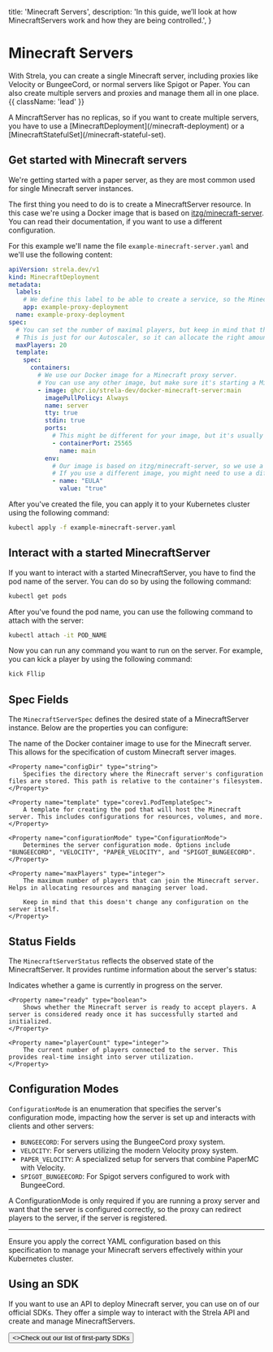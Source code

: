
  title: 'Minecraft Servers',
  description:
    'In this guide, we’ll look at how MinecraftServers work and how they are being controlled.',
}

# Minecraft Servers

With Strela, you can create a single Minecraft server, including proxies like Velocity or BungeeCord, or normal servers like Spigot or Paper. You can also create multiple servers and proxies and manage them all in one place. {{ className: 'lead' }}

<Note>
    A MincraftServer has no replicas, so if you want to create multiple servers, you have to use a [MinecraftDeployment](/minecraft-deployment) or a [MinecraftStatefulSet](/minecraft-stateful-set).
</Note>

## Get started with Minecraft servers

We're getting started with a paper server, as they are most common used for single Minecraft server instances.

The first thing you need to do is to create a MinecraftServer resource. In this case we're using a Docker image that is based on [itzg/minecraft-server](https://hub.docker.com/r/itzg/minecraft-server). You can read their documentation, if you want to use a different configuration.

For this example we'll name the file `example-minecraft-server.yaml` and we'll use the following content:

```yaml {{ title: 'example-minecraft-server.yaml' }}
apiVersion: strela.dev/v1
kind: MinecraftDeployment
metadata:
  labels:
    # We define this label to be able to create a service, so the Minecraft server can be accessed from the server list.
    app: example-proxy-deployment
  name: example-proxy-deployment
spec:
  # You can set the number of maximal players, but keep in mind that this doesn't change any configuration on the server itself.
  # This is just for our Autoscaler, so it can allocate the right amount of resources.
  maxPlayers: 20
  template:
    spec:
      containers:
        # We use our Docker image for a Minecraft proxy server.
        # You can use any other image, but make sure it's starting a Minecraft server.
        - image: ghcr.io/strela-dev/docker-minecraft-server:main
          imagePullPolicy: Always
          name: server
          tty: true
          stdin: true
          ports:
            # This might be different for your image, but it's usually 25565 for Minecraft servers.
            - containerPort: 25565
              name: main
          env:
            # Our image is based on itzg/minecraft-server, so we use a variable to start a velocity server.
            # If you use a different image, you might need to use a different variable.
            - name: "EULA"
              value: "true"
```

After you've created the file, you can apply it to your Kubernetes cluster using the following command:

```bash
kubectl apply -f example-minecraft-server.yaml
```

## Interact with a started MinecraftServer

If you want to interact with a started MinecraftServer, you have to find the pod name of the server. You can do so by using the following command:

```bash
kubectl get pods
```

After you've found the pod name, you can use the following command to attach with the server:

```bash
kubectl attach -it POD_NAME
```

Now you can run any command you want to run on the server. For example, you can kick a player by using the following command:

```bash
kick Fllip
```

## Spec Fields

The `MinecraftServerSpec` defines the desired state of a MinecraftServer instance. Below are the properties you can configure:

<Properties>
    <Property name="container" type="string">
        The name of the Docker container image to use for the Minecraft server. This allows for the specification of custom Minecraft server images.
    </Property>

    <Property name="configDir" type="string">
        Specifies the directory where the Minecraft server's configuration files are stored. This path is relative to the container's filesystem.
    </Property>

    <Property name="template" type="corev1.PodTemplateSpec">
        A template for creating the pod that will host the Minecraft server. This includes configurations for resources, volumes, and more.
    </Property>

    <Property name="configurationMode" type="ConfigurationMode">
        Determines the server configuration mode. Options include "BUNGEECORD", "VELOCITY", "PAPER_VELOCITY", and "SPIGOT_BUNGEECORD".
    </Property>

    <Property name="maxPlayers" type="integer">
        The maximum number of players that can join the Minecraft server. Helps in allocating resources and managing server load.

        Keep in mind that this doesn't change any configuration on the server itself.
    </Property>
</Properties>

## Status Fields

The `MinecraftServerStatus` reflects the observed state of the MinecraftServer. It provides runtime information about the server's status:

<Properties>
    <Property name="ingame" type="boolean">
        Indicates whether a game is currently in progress on the server.
    </Property>

    <Property name="ready" type="boolean">
        Shows whether the Minecraft server is ready to accept players. A server is considered ready once it has successfully started and initialized.
    </Property>

    <Property name="playerCount" type="integer">
        The current number of players connected to the server. This provides real-time insight into server utilization.
    </Property>
</Properties>

## Configuration Modes

`ConfigurationMode` is an enumeration that specifies the server's configuration mode, impacting how the server is set up and interacts with clients and other servers:

- `BUNGEECORD`: For servers using the BungeeCord proxy system.
- `VELOCITY`: For servers utilizing the modern Velocity proxy system.
- `PAPER_VELOCITY`: A specialized setup for servers that combine PaperMC with Velocity.
- `SPIGOT_BUNGEECORD`: For Spigot servers configured to work with BungeeCord.

<Note>
    A ConfigurationMode is only required if you are running a proxy server and want that the server is configured correctly, so the proxy can redirect players to the server, if the server is registered.
</Note>

---

Ensure you apply the correct YAML configuration based on this specification to manage your Minecraft servers effectively within your Kubernetes cluster.

## Using an SDK

If you want to use an API to deploy Minecraft server, you can use on of our official SDKs. They offer a simple way to interact with the Strela API and create and manage MinecraftServers.

<div className="not-prose">
    <Button href="/sdk" variant="text" arrow="right">
        <>Check out our list of first-party SDKs</>
    </Button>
</div>
